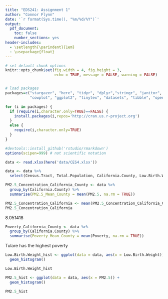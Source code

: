```yaml
---
title: "EDS241: Assignment 1"
author: "Connor Flynn"
date: '`r format(Sys.time(), "%m/%d/%Y")`'
output: 
  pdf_document:
    toc: false
    number_sections: yes
header-includes:
  - \setlength{\parindent}{1em}
  - \usepackage{float}
--- 
```


``` r

# set default chunk options
knitr::opts_chunk$set(fig.width = 4, fig.height = 3, 
                      echo = TRUE, message = FALSE, warning = FALSE)


# load packages
packages=c("stargazer", "here", "tidyr", "dplyr","stringr", "janitor", 
           "cowplot", "ggplot2", "tinytex", "datasets", "tibble", "openxlsx")

for (i in packages) {
  if (require(i,character.only=TRUE)==FALSE) {
    install.packages(i,repos='http://cran.us.r-project.org')
  }
  else {
    require(i,character.only=TRUE)
  }
}

#devtools::install_github('rstudio/rmarkdown')
options(scipen=999) # not scientific notation
```


```r
data <- read.xlsx(here('data/CES4.xlsx'))
```


```r
data <- data %>% 
  select(Census.Tract, Total.Population, California.County, Low.Birth.Weight, PM2.5, Poverty)
```

```r
PM2.5_Concentration_California_County <- data %>% 
  group_by(California.County) %>% 
  summarise(PM2.5_Mean_County = mean(PM2.5, na.rm = TRUE))

PM2.5_Concentration_California <- mean(PM2.5_Concentration_California_County$PM2.5_Mean_County)
PM2.5_Concentration_California
```

8.051418


```r
Poverty_California_County <- data %>% 
  group_by(California.County) %>% 
  summarise(Poverty_Mean_County = mean(Poverty, na.rm = TRUE))
```

Tulare has the highest poverty


```r
Low.Birth.Weight_hist <- ggplot(data = data, aes(x = Low.Birth.Weight)) +
  geom_histogram()

Low.Birth.Weight_hist
```


```r
PM2.5_hist <- ggplot(data = data, aes(x = PM2.5)) +
  geom_histogram()

PM2.5_hist
```

